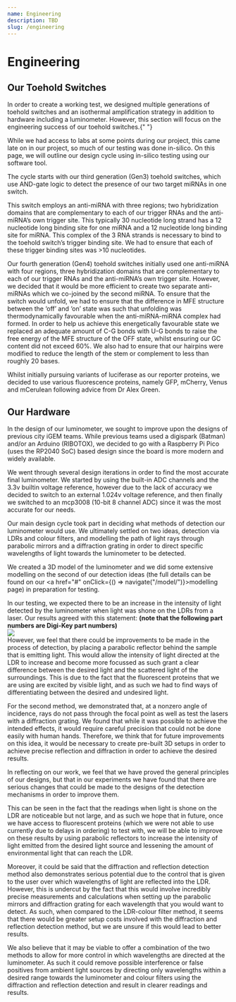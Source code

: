 ```yaml
---
name: Engineering
description: TBD
slug: /engineering
---
```


# Engineering

<h2 style={{ paddingTop: 8 }}>Our Toehold Switches</h2>
In order to create a working test, we designed multiple generations of toehold switches and an isothermal
amplification strategy in addition to hardware including a luminometer. However, this section will focus
on the engineering success of our toehold switches.{" "}

While we had access to labs at some points during our project, this came late on in our project, so much of our testing was done in-silico. On this page, we will outline our design cycle using in-silico testing using our software tool.

The cycle starts with our third generation (Gen3) toehold switches, which use AND-gate logic to detect the presence of our two target miRNAs in one switch.

This switch employs an anti-miRNA with three regions; two hybridization domains that are complementary to each of our trigger RNAs and the anti-miRNA’s own trigger site. This typically 30 nucleotide long strand has a 12 nucleotide long binding site for one miRNA and a 12 nucleotide long binding site for miRNA. This complex of the 3 RNA strands is necessary to bind to the toehold switch’s trigger binding site. We had to ensure that each of these trigger binding sites was >10 nucleotides.

Our fourth generation (Gen4) toehold switches initially used one anti-miRNA with four regions, three hybridization domains that are complementary to each of our trigger RNAs and the anti-miRNA’s own trigger site. However, we decided that it would be more efficient to create two separate anti-miRNAs which we co-joined by the second miRNA. To ensure that the switch would unfold, we had to ensure that the difference in MFE structure between the ‘off’ and ‘on’ state was such that unfolding was thermodynamically favourable when the anti-miRNA-miRNA complex had formed. In order to help us achieve this energetically favourable state we replaced an adequate amount of C-G bonds with U-G bonds to raise the free energy of the MFE structure of the OFF state, whilst ensuring our GC content did not exceed 60%. We also had to ensure that our hairpins were modified to reduce the length of the stem or complement to less than roughly 20 bases.

Whilst initially pursuing variants of luciferase as our reporter proteins, we decided to use various fluorescence proteins, namely GFP, mCherry, Venus and mCerulean following advice from Dr Alex Green.

<h2 style={{ paddingTop: 8 }}>Our Hardware</h2>
In the design of our luminometer, we sought to improve upon the designs of previous city iGEM teams. While previous teams used a digispark (Batman) and/or an Arduino (RIBOTOX), we decided to go with a Raspberry Pi Pico (uses the RP2040 SoC) based design since the board is more modern and widely available.

We went through several design iterations in order to find the most accurate final luminometer. We started by using the built-in ADC channels and the 3.3v builtin voltage reference, however due to the lack of accuracy we decided to switch to an external 1.024v voltage reference, and then finally we switched to an mcp3008 (10-bit 8 channel ADC) since it was the most accurate for our needs.

Our main design cycle took part in deciding what methods of detection our luminometer would use. We ultimately settled on two ideas, detection via LDRs and colour filters, and modelling the path of light rays through parabolic mirrors and a diffraction grating in order to direct specific wavelengths of light towards the luminometer to be detected. 

We created a 3D model of the luminometer and we did some extensive modelling on the second of our detection ideas (the full details can be found on our <a href="#" onClick={() => navigate("/model/")}>modelling page</a>) in preparation for testing. 

In our testing, we expected there to be an increase in the intensity of light detected by the luminometer when light was shone on the LDRs from a laser. Our results agreed with this statement: <b>(note that the following part numbers are Digi-Key part numbers)</b>
<br/>
<img src="https://static.igem.wiki/teams/4642/wwiki/engineering/engineering-hardware-1.webp" />
<br/>
However, we feel that there could be improvements to be made in the process of detection, by placing a parabolic reflector behind the sample that is emitting light. This would allow the intensity of light directed at the LDR to increase and become more focussed as such grant a clear difference between the desired light and the scattered light of the surroundings. This is due to the fact that the fluorescent proteins that we are using are excited by visible light, and as such we had to find ways of differentiating between the desired and undesired light.

For the second method, we demonstrated that, at a nonzero angle of incidence, rays do not pass through the focal point as well as test the lasers with a diffraction grating. We found that while it was possible to achieve the intended effects, it would require careful precision that could not be done easily with human hands. Therefore, we think that for future improvements on this idea, it would be necessary to create pre-built 3D setups in order to achieve precise reflection and diffraction in order to achieve the desired results.

In reflecting on our work, we feel that we have proved the general principles of our designs, but that in our experiments we have found that there are serious changes that could be made to the designs of the detection mechanisms in order to improve them. 

This can be seen in the fact that the readings when light is shone on the LDR are noticeable but not large, and as such we hope that in future, once we have access to fluorescent proteins (which we were not able to use currently due to delays in ordering) to test with, we will be able to improve on these results by using parabolic reflectors to increase the intensity of light emitted from the desired light source and lessening the amount of environmental light that can reach the LDR.

Moreover, it could be said that the diffraction and reflection detection method also demonstrates serious potential due to the control that is given to the user over which wavelengths of light are reflected into the LDR. However, this is undercut by the fact that this would involve incredibly precise measurements and calculations when setting up the parabolic mirrors and diffraction grating for each wavelength that you would want to detect. As such, when compared to the LDR-colour filter method, it seems that there would be greater setup costs involved with the diffraction and reflection detection method, but we are unsure if this would lead to better results. 

We also believe that it may be viable to offer a combination of the two methods to allow for more control in which wavelengths are directed at the luminometer. As such it could remove possible interference or false positives from ambient light sources by directing only wavelengths within a desired range towards the luminometer and colour filters using the diffraction and reflection detection and result in clearer readings and results.
